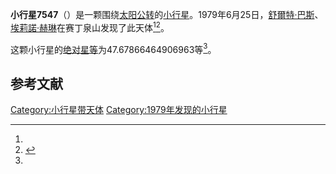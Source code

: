 {{Infobox planet
| bgcolour = #FFFFC0
| name = 7547
| symbol = 
| image = 
| caption = 
| discovery = yes
| discovery_ref = 
| discoverer = [[舒爾特·巴斯|舒爾特·巴斯]]、[[埃莉諾·赫琳|埃莉諾·赫琳]]
| discovery_site = [[赛丁泉山|赛丁泉山]] 
| discovered = 1979年6月25日
| designations = yes
| mp_name = 
| named_after = 
| alt_names = 1979 MO4/ 1979 OB8 / 1987 DP3 / 1992 EG12
| mp_category = [[主带小行星|主带小行星]]
| orbit_ref = <ref name="a">[http://ssd.jpl.nasa.gov/sbdb.cgi?sstr=7547 7547] {{Wayback|url=http://ssd.jpl.nasa.gov/sbdb.cgi?sstr=7547 |date=20201124024715 }}，小行星數據庫瀏覽器（JPL Small-Body Database Browser）－[[美国国家航空航天局|美国国家航空航天局]]喷气推进实验室</ref>
| epoch = 2456400.5 (2013年4月18日更新)
| aphelion = {{convert|2.932287321190046|AU|km|3|abbr=on|lk=out}}
| perihelion = {{convert|2.744702063634443|AU|km|3|abbr=on}}
| semimajor = {{convert|2.838494692412245|AU|km|3|abbr=on}}
| eccentricity = 0.033043088
| period = 1746.749214 [[日|日]]<br />4.78[[儒略年|儒略年]]
| avg_speed = 
| inclination = 2.251055369361972
| asc_node = 160.5584723553247
| mean_anomaly = 
| arg_peri = 47.67866464906963
| satellites = 
| physical_characteristics = yes
| dimensions = 
| mass = 
| density = 
| surface_grav = 
| escape_velocity = 
| sidereal_day = 
| axial_tilt = 
| pole_ecliptic_lat = 
| pole_ecliptic_lon = 
| albedo = 
| temperatures= 
| temp_name1 = 
| mean_temp_1 = 
| max_temp_1 = 
| temp_name2 = 
| max_temp_2 = 
| spectral_type = 
| abs_magnitude = 47.67866464906963
}}

'''小行星7547'''（{{lang-en|7547}}）是一颗围绕[[太阳|太阳]][[公转|公转]]的[[小行星|小行星]]。1979年6月25日，[[舒爾特·巴斯|舒爾特·巴斯]]、[[埃莉諾·赫琳|埃莉諾·赫琳]]在赛丁泉山发现了此天体<ref name="a" /><ref>{{cite news|title=小行星列表|url=http://cfa-www.harvard.edu/iau/lists/NumberedMPs.txt|accessdate=2013-07-08|newspaper=哈佛大学|archive-date=2008-05-17|archive-url=https://web.archive.org/web/20080517010638/http://cfa-www.harvard.edu/iau/lists/NumberedMPs.txt|dead-url=no}}</ref>。

这颗小行星的[[绝对星等|绝对星等]]为47.67866464906963等<ref name="a" />。

==参考文献==
{{reflist}}
{{Minor Planet Number|[[小行星7546|小行星7546]]|[[小行星7548|小行星7548]]}}

{{小天体}}

[[Category:小行星带天体|Category:小行星带天体]]
[[Category:1979年发现的小行星|Category:1979年发现的小行星]]

{{asteroid-stub}}